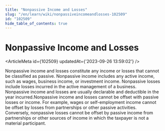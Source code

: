 ```yaml
---
title: "Nonpassive Income and Losses"
slug: "/en/learn/wiki/nonpassiveincomeandlosses-102509"
id: "102509"
hide_table_of_contents: true
---
```



# Nonpassive Income and Losses

<ArticleMeta id={102509} updatedAt={'2023-09-26 13:59:02'} />
<div className='border-solid border-b border-t-0 my-4 border-[var(--ifm-color-gray-300)]' />

Nonpassive income and losses constitute any income or losses that cannot be classified as passive. Nonpassive income includes any active income, such as wages, business income, or investment income. Nonpassive losses include losses incurred in the active management of a business. Nonpassive income and losses are usually declarable and deductible in the year incurred.Nonpassive income and losses cannot be offset with passive losses or income. For example, wages or self-employment income cannot be offset by losses from partnerships or other passive activities. Conversely, nonpassive losses cannot be offset by passive income from partnerships or other sources of income in which the taxpayer is not a material participant.
